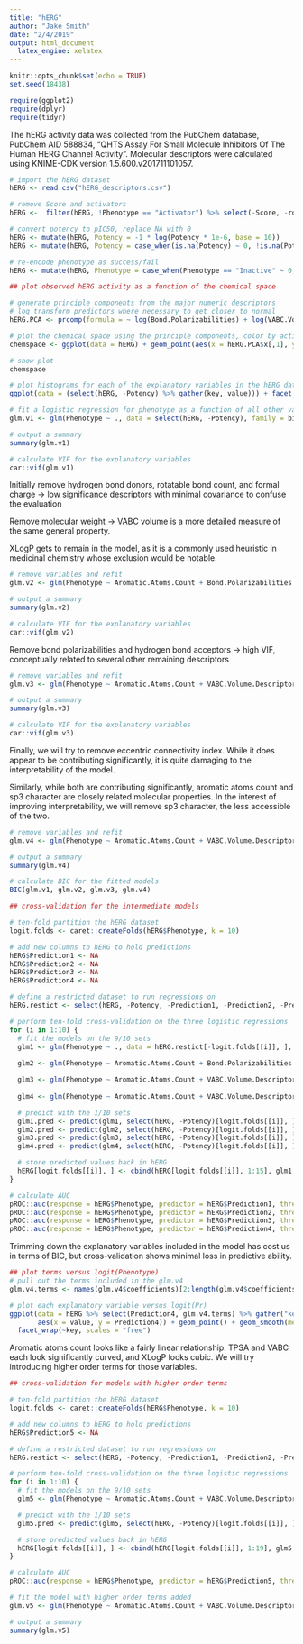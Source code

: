 ```yaml
---
title: "hERG"
author: "Jake Smith"
date: "2/4/2019"
output: html_document
  latex_engine: xelatex
---
```


```r
knitr::opts_chunk$set(echo = TRUE)
set.seed(18438)

require(ggplot2)
require(dplyr)
require(tidyr)
```

The hERG activity data was collected from the PubChem database, PubChem AID 588834, "QHTS Assay For Small Molecule Inhibitors Of The Human HERG Channel Activity". Molecular descriptors were calculated using KNIME-CDK version 1.5.600.v201711101057.

```r
# import the hERG dataset
hERG <- read.csv("hERG_descriptors.csv")

# remove Score and activators
hERG <-  filter(hERG, !Phenotype == "Activator") %>% select(-Score, -row.ID)

# convert potency to pIC50, replace NA with 0
hERG <- mutate(hERG, Potency = -1 * log(Potency * 1e-6, base = 10))
hERG <- mutate(hERG, Potency = case_when(is.na(Potency) ~ 0, !is.na(Potency) ~ Potency))

# re-encode phenotype as success/fail
hERG <- mutate(hERG, Phenotype = case_when(Phenotype == "Inactive" ~ 0, Phenotype == "Inhibitor" ~ 1))
```

```r
## plot observed hERG activity as a function of the chemical space

# generate principle components from the major numeric descriptors
# log transform predictors where necessary to get closer to normal
hERG.PCA <- prcomp(formula = ~ log(Bond.Polarizabilities) + log(VABC.Volume.Descriptor) + log(Topological.Polar.Surface.Area + 1) + log(Molecular.Weight) + XLogP + log(Eccentric.Connectivity.Index), data = hERG, center = TRUE, scale. = TRUE)

# plot the chemical space using the principle components, color by activity score
chemspace <- ggplot(data = hERG) + geom_point(aes(x = hERG.PCA$x[,1], y = hERG.PCA$x[,2], color = Phenotype))

# show plot
chemspace
```

```r
# plot histograms for each of the explanatory variables in the hERG dataset
ggplot(data = (select(hERG, -Potency) %>% gather(key, value))) + facet_wrap(~ key, scale = "free") + geom_histogram(aes(value), bins = 50)
```
```r
# fit a logistic regression for phenotype as a function of all other variables
glm.v1 <- glm(Phenotype ~ ., data = select(hERG, -Potency), family = binomial)

# output a summary
summary(glm.v1)
```

```r
# calculate VIF for the explanatory variables
car::vif(glm.v1)
```

Initially remove hydrogen bond donors, rotatable bond count, and formal charge -> low significance descriptors with minimal covariance to confuse the evaluation

Remove molecular weight -> VABC volume is a more detailed measure of the same general property.

XLogP gets to remain in the model, as it is a commonly used heuristic in medicinal chemistry whose exclusion would be notable.

```r
# remove variables and refit
glm.v2 <- glm(Phenotype ~ Aromatic.Atoms.Count + Bond.Polarizabilities + VABC.Volume.Descriptor + Hydrogen.Bond.Acceptors + Topological.Polar.Surface.Area + XLogP + SP3.Character + Eccentric.Connectivity.Index + Amine, data = select(hERG, -Potency), family = binomial)

# output a summary
summary(glm.v2)
```

```r
# calculate VIF for the explanatory variables
car::vif(glm.v2)
```

Remove bond polarizabilities and hydrogen bond acceptors -> high VIF, conceptually related to several other remaining descriptors

```r
# remove variables and refit
glm.v3 <- glm(Phenotype ~ Aromatic.Atoms.Count + VABC.Volume.Descriptor + Topological.Polar.Surface.Area + XLogP + SP3.Character + Eccentric.Connectivity.Index + Amine, data = select(hERG, -Potency), family = binomial)

# output a summary
summary(glm.v3)
```

```r
# calculate VIF for the explanatory variables
car::vif(glm.v3)
```

Finally, we will try to remove eccentric connectivity index. While it does appear to be contributing significantly, it is quite damaging to the interpretability of the model.

Similarly, while both are contributing significantly, aromatic atoms count and sp3 character are closely related molecular properties. In the interest of improving interpretability, we will remove sp3 character, the less accessible of the two.

```r
# remove variables and refit
glm.v4 <- glm(Phenotype ~ Aromatic.Atoms.Count + VABC.Volume.Descriptor + Topological.Polar.Surface.Area + XLogP + Amine, data = select(hERG, -Potency), family = binomial)

# output a summary
summary(glm.v4)
```

```r
# calculate BIC for the fitted models
BIC(glm.v1, glm.v2, glm.v3, glm.v4)
```

```r
## cross-validation for the intermediate models

# ten-fold partition the hERG dataset
logit.folds <- caret::createFolds(hERG$Phenotype, k = 10)

# add new columns to hERG to hold predictions
hERG$Prediction1 <- NA
hERG$Prediction2 <- NA
hERG$Prediction3 <- NA
hERG$Prediction4 <- NA

# define a restricted dataset to run regressions on
hERG.restict <- select(hERG, -Potency, -Prediction1, -Prediction2, -Prediction3, -Prediction4)

# perform ten-fold cross-validation on the three logistic regressions
for (i in 1:10) {
  # fit the models on the 9/10 sets
  glm1 <- glm(Phenotype ~ ., data = hERG.restict[-logit.folds[[i]], ], family = binomial)
  
  glm2 <- glm(Phenotype ~ Aromatic.Atoms.Count + Bond.Polarizabilities + VABC.Volume.Descriptor + Hydrogen.Bond.Acceptors + Topological.Polar.Surface.Area + XLogP + SP3.Character + Eccentric.Connectivity.Index + Amine, data = hERG.restict[-logit.folds[[i]], ], family = binomial)

  glm3 <- glm(Phenotype ~ Aromatic.Atoms.Count + VABC.Volume.Descriptor + Topological.Polar.Surface.Area + XLogP + SP3.Character + Eccentric.Connectivity.Index + Amine, data = hERG.restict[-logit.folds[[i]], ], family = binomial)
  
  glm4 <- glm(Phenotype ~ Aromatic.Atoms.Count + VABC.Volume.Descriptor + Topological.Polar.Surface.Area + XLogP + SP3.Character + Amine, data = hERG.restict[-logit.folds[[i]], ], family = binomial)

  # predict with the 1/10 sets
  glm1.pred <- predict(glm1, select(hERG, -Potency)[logit.folds[[i]], ])
  glm2.pred <- predict(glm2, select(hERG, -Potency)[logit.folds[[i]], ])
  glm3.pred <- predict(glm3, select(hERG, -Potency)[logit.folds[[i]], ])
  glm4.pred <- predict(glm4, select(hERG, -Potency)[logit.folds[[i]], ])

  # store predicted values back in hERG
  hERG[logit.folds[[i]], ] <- cbind(hERG[logit.folds[[i]], 1:15], glm1.pred, glm2.pred, glm3.pred, glm4.pred)
}

# calculate AUC
pROC::auc(response = hERG$Phenotype, predictor = hERG$Prediction1, threshold = 0.5)
pROC::auc(response = hERG$Phenotype, predictor = hERG$Prediction2, threshold = 0.5)
pROC::auc(response = hERG$Phenotype, predictor = hERG$Prediction3, threshold = 0.5)
pROC::auc(response = hERG$Phenotype, predictor = hERG$Prediction4, threshold = 0.5)
```

Trimming down the explanatory variables included in the model has cost us in terms of BIC, but cross-validation shows minimal loss in predictive ability.

```r
## plot terms versus logit(Phenotype)
# pull out the terms included in the glm.v4
glm.v4.terms <- names(glm.v4$coefficients)[2:length(glm.v4$coefficients)]

# plot each explanatory variable versus logit(Pr)
ggplot(data = hERG %>% select(Prediction4, glm.v4.terms) %>% gather("key", "value", -Prediction4), 
       aes(x = value, y = Prediction4)) + geom_point() + geom_smooth(method = "loess", se = FALSE) + 
  facet_wrap(~key, scales = "free")
```

Aromatic atoms count looks like a fairly linear relationship. TPSA and VABC each look significantly curved, and XLogP looks cubic. We will try introducing higher order terms for those variables.

```r
## cross-validation for models with higher order terms

# ten-fold partition the hERG dataset
logit.folds <- caret::createFolds(hERG$Phenotype, k = 10)

# add new columns to hERG to hold predictions
hERG$Prediction5 <- NA

# define a restricted dataset to run regressions on
hERG.restict <- select(hERG, -Potency, -Prediction1, -Prediction2, -Prediction3, -Prediction4, -Prediction5)

# perform ten-fold cross-validation on the three logistic regressions
for (i in 1:10) {
  # fit the models on the 9/10 sets
  glm5 <- glm(Phenotype ~ Aromatic.Atoms.Count + VABC.Volume.Descriptor + I(VABC.Volume.Descriptor^2) + Topological.Polar.Surface.Area + I(Topological.Polar.Surface.Area^2) + XLogP + I(XLogP^3) + Amine, data = hERG.restict[-logit.folds[[i]], ], family = binomial)

  # predict with the 1/10 sets
  glm5.pred <- predict(glm5, select(hERG, -Potency)[logit.folds[[i]], ])

  # store predicted values back in hERG
  hERG[logit.folds[[i]], ] <- cbind(hERG[logit.folds[[i]], 1:19], glm5.pred)
}

# calculate AUC
pROC::auc(response = hERG$Phenotype, predictor = hERG$Prediction5, threshold = 0.5)
```

```r
# fit the model with higher order terms added
glm.v5 <- glm(Phenotype ~ Aromatic.Atoms.Count + VABC.Volume.Descriptor + I(VABC.Volume.Descriptor^2) + Topological.Polar.Surface.Area + I(Topological.Polar.Surface.Area^2) + XLogP + I(XLogP^3) + Amine, data = select(hERG, -Potency), family = binomial)

# output a summary
summary(glm.v5)
```

